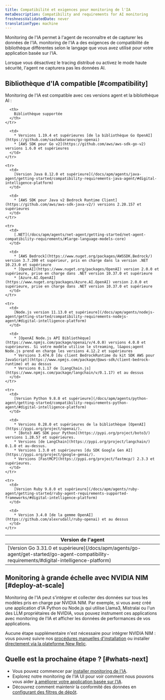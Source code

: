 ```yaml
---
title: Compatibilité et exigences pour monitoring de l'IA
metaDescription: Compatibility and requirements for AI monitoring
freshnessValidatedDate: never
translationType: machine
---
```


Monitoring de l&apos;IA permet à l&apos;agent de reconnaître et de capturer les données de l&apos;IA. monitoring de l&apos;IA a des exigences de compatibilité de bibliothèque différentes selon le langage que vous avez utilisé pour votre application basée sur l&apos;IA.

Lorsque vous désactivez le tracing distribué ou activez le mode haute sécurité, l&apos;agent ne capturera pas les données AI.

## Bibliothèque d&apos;IA compatible [#compatibility]

Monitoring de l&apos;IA est compatible avec ces versions agent et la bibliothèque AI :

<table>
  <thead>
    <tr>
      <th>
        Version de l&apos;agent
      </th>

      <th>
        Bibliothèque supportée
      </th>
    </tr>
  </thead>

  <tbody>
    <tr>
      <td>
        [Version Go 3.31.0 et supérieure](/docs/apm/agents/go-agent/get-started/go-agent-compatibility-requirements/#digital-intelligence-platform)
      </td>

      <td>
        * Versions 1.19.4 et supérieures [de la bibliothèque Go OpenAI](https://github.com/sashabaranov/go-openai)
        * [AWS SDK pour Go v2](https://github.com/aws/aws-sdk-go-v2) versions 1.6.0 et supérieures
      </td>
    </tr>

    <tr>
      <td>
        [Version Java 8.12.0 et supérieure](/docs/apm/agents/java-agent/getting-started/compatibility-requirements-java-agent/#digital-intelligence-platform)
      </td>

      <td>
        * [AWS SDK pour Java v2 Bedrock Runtime Client](https://github.com/aws/aws-sdk-java-v2/) versions 2.20.157 et supérieures
      </td>
    </tr>

    <tr>
      <td>
        [.NET](/docs/apm/agents/net-agent/getting-started/net-agent-compatibility-requirements/#large-language-models-core)
      </td>

      <td>
        * [AWS Bedrock](https://www.nuget.org/packages/AWSSDK.Bedrock/) version 3.7.200 et supérieur, pris en charge dans la version .NET 10.23.0 et supérieure
        * [OpenAI](https://www.nuget.org/packages/OpenAI) version 2.0.0 et supérieure, prise en charge dans .NET version 10.37.0 et supérieure
        * [Azure.AI.OpenAI](https://www.nuget.org/packages/Azure.AI.OpenAI) version 2.0.0 et supérieure, prise en charge dans .NET version 10.37.0 et supérieure
      </td>
    </tr>

    <tr>
      <td>
        [Node.js version 11.13.0 et supérieure](/docs/apm/agents/nodejs-agent/getting-started/compatibility-requirements-nodejs-agent/#digital-intelligence-platform)
      </td>

      <td>
        * [OpenAI Node.js API Bibliothèque](https://www.npmjs.com/package/openai/v/4.0.0) versions 4.0.0 et supérieures. Si votre modèle utilise le streaming, l&apos;agent Node.js prend en charge les versions 4.12.2 et supérieures
        * Versions 3.474.0 [du client BedrockRuntime du kit SDK AWS pour JavaScript](https://www.npmjs.com/package/@aws-sdk/client-bedrock-runtime) et au dessus
        * Versions 0.1.17 de [LangChain.js](https://www.npmjs.com/package/langchain/v/0.1.17) et au dessus
      </td>
    </tr>

    <tr>
      <td>
        [Version Python 9.8.0 et supérieure](/docs/apm/agents/python-agent/getting-started/compatibility-requirements-python-agent/#digital-intelligence-platform)
      </td>

      <td>
        * Versions 0.28.0 et supérieures de la bibliothèque [OpenAI](https://pypi.org/project/openai/).
        * [Boto3 AWS SDK pour Python](https://pypi.org/project/boto3/) versions 1.28.57 et supérieures.
        * Versions [de LangChain](https://pypi.org/project/langchain/) 0.1.0 et au-dessus.
        * Versions 1.3.0 et supérieures [du SDK Google Gen AI](https://pypi.org/project/google-genai/).
        * Versions [FastMCP](https://pypi.org/project/fastmcp/) 2.3.3 et supérieures.
      </td>
    </tr>

    <tr>
      <td>
        [Version Ruby 9.8.0 et supérieure](/docs/apm/agents/ruby-agent/getting-started/ruby-agent-requirements-supported-frameworks/#digital-intelligence-platform)
      </td>

      <td>
        * Version 3.4.0 [de la gemme OpenAI](https://github.com/alexrudall/ruby-openai) et au dessus
      </td>
    </tr>
  </tbody>
</table>

## Monitoring à grande échelle avec NVIDIA NIM [#deploy-at-scale]

Monitoring de l&apos;IA peut s&apos;intégrer et collecter des données sur tous les modèles pris en charge par NVIDIA NIM. Par exemple, si vous avez créé une application d&apos;IA Python ou Node.js qui utilise Llama3, Mistralai ou l&apos;un des LLM propriétaires de NVIDIA, vous pouvez instrument ces applications avec monitoring de l&apos;IA et afficher les données de performances de vos applications.

Aucune étape supplémentaire n&apos;est nécessaire pour intégrer NVIDIA NIM : vous pouvez suivre nos [procédures manuelles d&apos;installation](/install/ai-monitoring) ou installer [directement via la plateforme New Relic](https://onenr.io/0VRVNLqavRa).

## Quelle est la prochaine étape ? [#whats-next]

* Vous pouvez commencer par [installer monitoring de l&apos;IA](/install/ai-monitoring).
* Explorez notre monitoring de l&apos;IA UI pour voir comment nous pouvons vous aider [à améliorer votre application basée sur l&apos;IA](/docs/ai-monitoring/view-ai-data).
* Découvrez comment maintenir la conformité des données en [configurant des filtres de dépôt](/docs/ai-monitoring/drop-sensitive-data).